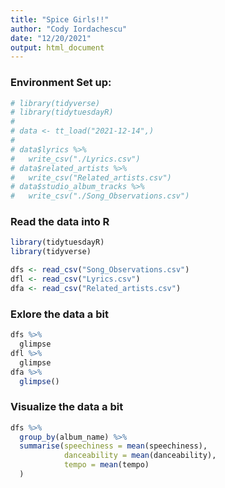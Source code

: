 ```yaml
---
title: "Spice Girls!!"
author: "Cody Iordachescu"
date: "12/20/2021"
output: html_document
---
```


### Environment Set up:
```r
# library(tidyverse)
# library(tidytuesdayR)
# 
# data <- tt_load("2021-12-14",)
# 
# data$lyrics %>% 
#   write_csv("./Lyrics.csv")
# data$related_artists %>% 
#   write_csv("Related_artists.csv")
# data$studio_album_tracks %>% 
#   write_csv("./Song_Observations.csv")
```


### Read the data into R
```r
library(tidytuesdayR)
library(tidyverse)

dfs <- read_csv("Song_Observations.csv")
dfl <- read_csv("Lyrics.csv")
dfa <- read_csv("Related_artists.csv")
```

### Exlore the data a bit
```r
dfs %>% 
  glimpse
dfl %>% 
  glimpse
dfa %>% 
  glimpse()
```

### Visualize the data a bit

```r
dfs %>% 
  group_by(album_name) %>% 
  summarise(speechiness = mean(speechiness),
            danceability = mean(danceability),
            tempo = mean(tempo)
  )
```


